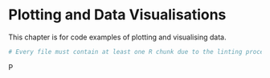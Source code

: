 # Plotting and Data Visualisations {#plots}

This chapter is for code examples of plotting and visualising data.


```r
# Every file must contain at least one R chunk due to the linting process.
```
P